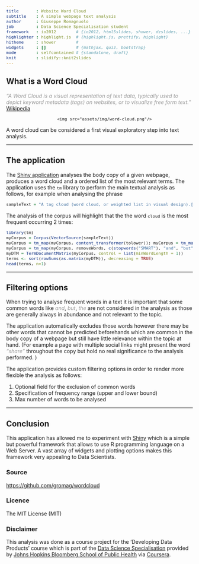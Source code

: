 ```yaml
---
title       : Website Word Cloud
subtitle    : A simple webpage text analysis
author      : Giuseppe Romagnuolo
job         : Data Science Specialisation student
framework   : io2012        # {io2012, html5slides, shower, dzslides, ...}
highlighter : highlight.js  # {highlight.js, prettify, highlight}
hitheme     : shower        # 
widgets     : []            # {mathjax, quiz, bootstrap}
mode        : selfcontained # {standalone, draft}
knit        : slidify::knit2slides
---
```


<style>

.title-slide {
  background-color: #FFF; /* #EDE0CF; ; #CA9F9D*/
}
em {
  font-style:italic;
  color:#999;
}
code {
  font-size: 0.8em;
}
</style>

## What is a Word Cloud

*"A Word Cloud is a visual representation of text data, typically used to depict keyword metadata (tags) on websites, or to visualize free form text."* [Wikipedia][wiki]

[wiki]: https://en.wikipedia.org/wiki/Tag_cloud

<div style="text-align:center">

        <img src="assets/img/word-cloud.png"/>

</div>

A word cloud can be considered a first visual exploratory step into text analysis.

--- 

## The application


The [Shiny application][app] analyses the body copy of a given webpage, produces a word cloud and a ordered list of the most relevant terms.
The application uses the ``tm`` library to perform the main textual analysis as follows, for example when analysing the phrase

```r
sampleText = "A tag cloud (word cloud, or weighted list in visual design).[...]"
```

The analysis of the corpus will highlight that the the word ``cloud`` is the most frequent occurring 2 times:

```r
library(tm)
myCorpus = Corpus(VectorSource(sampleText))
myCorpus = tm_map(myCorpus, content_transformer(tolower)); myCorpus = tm_map(myCorpus, removePunctuation)
myCorpus = tm_map(myCorpus, removeWords, c(stopwords("SMART"), "and", "but", "the"))
myDTM = TermDocumentMatrix(myCorpus, control = list(minWordLength = 1))
terms <- sort(rowSums(as.matrix(myDTM)), decreasing = TRUE)
head(terms, n=1)
```

---

## Filtering options

When trying to analyse frequent words in a text it is important that some common words like _and_, _but_, _the_ are not considered in the analysis as those are generally always in abundance and not relevant to the topic.

The application automatically excludes those words however there may be other words that cannot be predicted beforehands which are common in the body copy of a webpage but still have little relevance within the topic at hand. (For example a page with multiple social links might present the word _"share"_  throughout the copy but hold no real significance to the analysis performed. )

The application provides custom filtering options in order to render more flexible the analysis as follows:

1. Optional field for the exclusion of common words
2. Specification of frequency range (upper and lower bound)
3. Max number of words to be analysed

[app]:https://gromag.shinyapps.io/wordcloud

---

## Conclusion

This application has allowed me to experiment with [Shiny][shiny] which is a simple but powerful framework that allows to use R programming language on a Web Server. A vast array of widgets and plotting options makes this framework very appealing to Data Scientists.

[shiny]: http://shiny.rstudio.com/
### Source

[https://github.com/gromag/wordcloud][source]

### Licence

The MIT License (MIT)

### Disclaimer

This analysis was done as a course project for the 'Developing Data Products' course which is part of the [Data Science Specialisation][dss] provided by [Johns Hopkins Bloomberg School of Public Health][jhsph] via [Coursera][co].


[dss]: https://www.coursera.org/specialization/jhudatascience/1
[jhsph]: http://www.jhsph.edu/
[co]: https://www.coursera.org/
[source]: https://github.com/gromag/wordcloud

